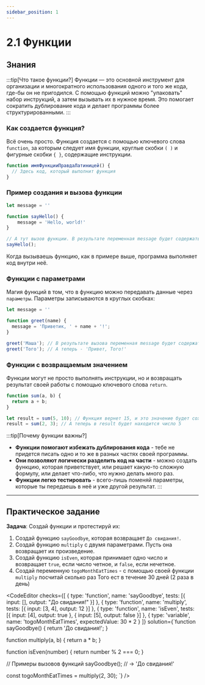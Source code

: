 ```yaml
---
sidebar_position: 1
---
```



# 2.1 Функции

## Знания

:::tip[Что такое функции?]
Функции — это основной инструмент для организации и многократного использования одного и того&nbsp;же кода, где-бы он не пригодился. С помощью функций можно "упаковать" набор инструкций, а затем вызывать их в нужное время. Это помогает сократить дублирование кода и делает программы более структурированными.
:::

### **Как создается функция?**

Всё очень просто. Функция создается с помощью ключевого слова `function`, за которым следует имя функции, круглые скобки `( )` и фигурные скобки `{ }`, содержащие инструкции.

```javascript
function имяФункцииПравдаЛатиницей() {
  // Здесь код, который выполнит функция
}
```

### **Пример создания и вызова функции**

```javascript
let message = ''

function sayHello() {
    message = 'Hello, world!'
}

// А тут вызов функции. В результате переменная message будет содержать строку 'Hello, World!'
sayHello();
```

Когда вызываешь функцию, как в примере выше, программа выполняет код внутри неё.

### **Функции с параметрами**

Магия функций в том, что в функцию можно передавать данные через `параметры`. Параметры записываются в круглых скобках:

```javascript
let message = ''

function greet(name) {
  message = 'Приветик, ' + name + '!';
}

greet('Маша'); // В результате вызова переменная message будет содержать 'Привет, Маша!'
greet('Того'); // А теперь - 'Привет, Того!'
```

### **Функции с возвращаемым значением**

Функции могут не просто выполнять инструкции, но и возвращать результат своей работы с помощью ключевого слова `return`.

```javascript
function sum(a, b) {
  return a + b;
}

let result = sum(5, 10); // Функция вернет 15, и это значение будет сохранено в переменной result
result = sum(2, 3); // А теперь в result будет находится число 5
```

:::tip[Почему функции важны?]
- __Функции помогают избежать дублирования кода__ - тебе не придется писать одно и то же в разных частях своей программы.
- __Они позволяют логически разделить код на части__ - можно создать функцию, которая приветствует, или решает какую-то сложную формулу, или делает что-либо, что нужно делать много раз.
- __Функции легко тестировать__ - всего-лишь поменяй параметры, которые ты передаешь в неё и уже другой результат.
:::

---

## Практическое задание

__Задача__: Создай функции и протестируй их:

1. Создай функцию `sayGoodbye`, которая возвращает `До свидания!`.
2. Создай функцию `multiply` с двумя параметрами. Пусть она возвращает их произведение.
3. Создай функцию `isEven`, которая принимает одно число и возвращает `true`, если число четное, и `false`, если нечетное.
4. Создай переменную `togoMonthEatTimes` - с помощью своей функции `multiply` посчитай сколько раз Того ест в течение 30 дней (2 раза в день)

<CodeEditor
    checks={[
        { type: 'function', name: 'sayGoodbye', tests: [{ input: [], output: "До свидания!" }] },
        { type: 'function', name: 'multiply', tests: [{ input: [3, 4], output: 12 }] },
        { type: 'function', name: 'isEven', tests: [{ input: [4], output: true }, { input: [5], output: false }] },
        { type: 'variable', name: 'togoMonthEatTimes', expectedValue: 30 * 2 }
    ]}
    solution={`function sayGoodbye() {
    return 'До свидания!';
}

function multiply(a, b) {
    return a * b;
}

function isEven(number) {
    return number % 2 === 0;
}

// Примеры вызовов функций
sayGoodbye(); // -> 'До свидания!'

const togoMonthEatTimes = multiply(2, 30);
`}
/>
